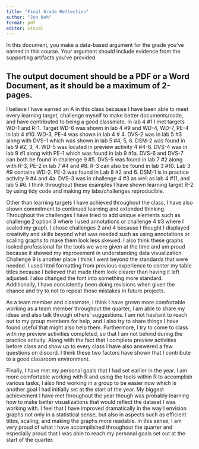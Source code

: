 ```yaml
---
title: "Final Grade Reflection"
author: "Jun Noh"
format: pdf
editor: visual
---
```


In this document, you make a data-based argument for the grade you've earned in this course. Your argument should include evidence from the supporting artifacts you've provided.

## The output document should be a PDF or a Word Document, as it should be a **maximum** of 2-pages.

I believe I have earned an A in this class because I have been able to meet every learning target, challenge myself to make better documents/code, and have contributed to being a good classmate. In lab 4 #1 I met targets WD-1 and R-1. Target WD-6 was shown in lab 4 #9 and WD-4, WD-7, PE-4 in lab 4 #10. WD-3, PE-4 was shown in lab 4 \# 4. DVS-2 was in lab 5 #3 along with DVS-1 which was shown in lab 5 #4, 5, 6. DSM-2 was found in lab 9 #2, 3, 4. WD-5 was located in preview activity 4 #4-6. DVS-4 was in lab 9 #1 along with PE-1 which was found in lab 9 #1a. DVS-6 and DVS-7 can both be found in challenge 9 #5. DVS-5 was found in lab 7 #2 along with R-3, PE-2 in lab 7 #4 and #8. R-3 can also be found in lab 3 #10. Lab 3 #9 contains WD-2. PE-3 was found in Lab 8 #2 and 6. DSM-1 is in practice activity 9 #4 and 4a. DVS-3 was in challenge 4 #3 as well as lab 4 #11, and lab 5 #6. I think throughout these examples I have shown learning target R-2 by using tidy code and making my labs/challenges reproducible.

Other than learning targets I have achieved throughout the class, I have also shown commitment to continued learning and extended thinking. Throughout the challenges I have tried to add unique elements such as challenge 2 option 3 where I used annotations or challenge 4 #3 where I scaled my graph. I chose challenges 2 and 4 because I thought I displayed creativity and skills beyond what was needed such as using annotations or scaling graphs to make them look less skewed. I also think these graphs looked professional for the tools we were given at the time and am proud because it showed my improvement in understanding data visualization. Challenge 9 is another place I think I went beyond the standards that were needed. I used html formatting from previous experience to center my table titles because I believed that made them look clearer than having it left adjusted. I also changed the font into something more standard. Additionally, I have consistently been doing revisions when given the chance and try to not to repeat those mistakes in future projects.

As a team member and classmate, I think I have grown more comfortable working as a team member throughout the quarter, I am able to share my ideas and also talk through others' suggestions. I am not hesitant to reach out to my group members for help, and I also try to share things I have found useful that might also help them. Furthermore, I try to come to class with my preview activities completed, so that I am not behind during the practice activity. Along with the fact that I complete preview activities before class and show up to every class I have also answered a few questions on discord. I think these two factors have shown that I contribute to a good classroom environment.

Finally, I have met my personal goals that I had set earlier in the year. I am more comfortable working with R and using the tools within R to accomplish various tasks, I also find working in a group to be easier now which is another goal I had initially set at the start of the year. My biggest achievement I have met throughout the year though was probably learning how to make better visualizations that would reflect the dataset I was working with. I feel that I have improved dramatically in the way I envision graphs not only in a statistical sense, but also in aspects such as efficient titles, scaling, and making the graphs more readable. In this sense, I am very proud of what I have accomplished throughout the quarter and especially proud that I was able to reach my personal goals set out at the start of the quarter.
